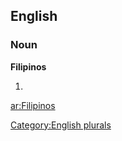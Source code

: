 
==English==

===Noun===
'''Filipinos'''

# {{plural of|[[Filipino]]}}

[[Category:English plurals]]

[[ar:Filipinos]]